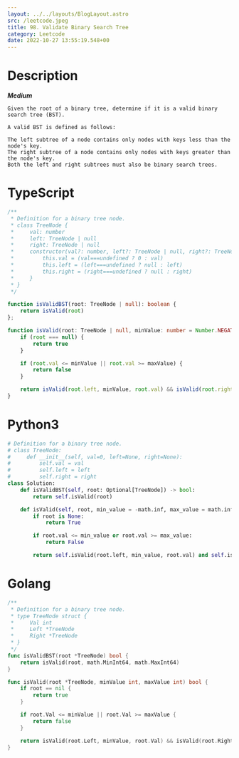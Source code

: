 ```yaml
---
layout: ../../layouts/BlogLayout.astro 
src: /leetcode.jpeg
title: 98. Validate Binary Search Tree
category: Leetcode 
date: 2022-10-27 13:55:19.548+00 
---
```


# Description
***Medium***
```
Given the root of a binary tree, determine if it is a valid binary search tree (BST).

A valid BST is defined as follows:

The left subtree of a node contains only nodes with keys less than the node's key.
The right subtree of a node contains only nodes with keys greater than the node's key.
Both the left and right subtrees must also be binary search trees.

```

# TypeScript
```typescript
/**
 * Definition for a binary tree node.
 * class TreeNode {
 *     val: number
 *     left: TreeNode | null
 *     right: TreeNode | null
 *     constructor(val?: number, left?: TreeNode | null, right?: TreeNode | null) {
 *         this.val = (val===undefined ? 0 : val)
 *         this.left = (left===undefined ? null : left)
 *         this.right = (right===undefined ? null : right)
 *     }
 * }
 */

function isValidBST(root: TreeNode | null): boolean {
    return isValid(root)
};

function isValid(root: TreeNode | null, minValue: number = Number.NEGATIVE_INFINITY, maxValue: number = Number.POSITIVE_INFINITY ): boolean {
    if (root === null) {
        return true
    }

    if (root.val <= minValue || root.val >= maxValue) {
        return false
    }

    return isValid(root.left, minValue, root.val) && isValid(root.right, root.val, maxValue)
}
```

# Python3
```python
# Definition for a binary tree node.
# class TreeNode:
#     def __init__(self, val=0, left=None, right=None):
#         self.val = val
#         self.left = left
#         self.right = right
class Solution:
    def isValidBST(self, root: Optional[TreeNode]) -> bool:
        return self.isValid(root)

    def isValid(self, root, min_value = -math.inf, max_value = math.inf):
        if root is None:
            return True

        if root.val <= min_value or root.val >= max_value:
            return False

        return self.isValid(root.left, min_value, root.val) and self.isValid(root.right, root.val, max_value)

```

# Golang

```go
/**
 * Definition for a binary tree node.
 * type TreeNode struct {
 *     Val int
 *     Left *TreeNode
 *     Right *TreeNode
 * }
 */
func isValidBST(root *TreeNode) bool {
    return isValid(root, math.MinInt64, math.MaxInt64)
}

func isValid(root *TreeNode, minValue int, maxValue int) bool {
    if root == nil {
        return true
    }

    if root.Val <= minValue || root.Val >= maxValue {
        return false
    }

    return isValid(root.Left, minValue, root.Val) && isValid(root.Right, root.Val, maxValue)
}
```